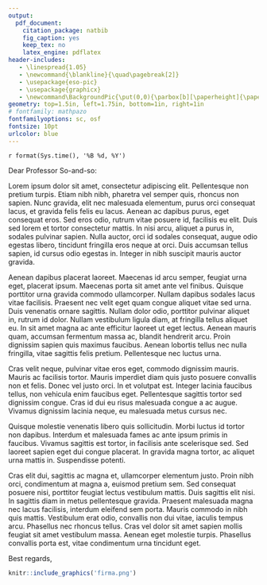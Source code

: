 ```yaml
---
output:
  pdf_document:
    citation_package: natbib
    fig_caption: yes
    keep_tex: no
    latex_engine: pdflatex
header-includes:
   - \linespread{1.05}
   - \newcommand{\blankline}{\quad\pagebreak[2]}
   - \usepackage{eso-pic}
   - \usepackage{graphicx}
   - \newcommand\BackgroundPic{\put(0,0){\parbox[b][\paperheight]{\paperwidth}{\vfill\centering \includegraphics[width=\paperwidth,height=\paperheight, keepaspectratio]{fondo.pdf} \vfill }}}
geometry: top=1.5in, left=1.75in, bottom=1in, right=1in
# fontfamily: mathpazo
fontfamilyoptions: sc, osf
fontsize: 10pt
urlcolor: blue
---
```


\AddToShipoutPicture*{\BackgroundPic}
\pagenumbering{gobble}

`r format(Sys.time(), '%B %d, %Y')`

\blankline

Dear Professor So-and-so:

\blankline

Lorem ipsum dolor sit amet, consectetur adipiscing elit. Pellentesque non pretium turpis. Etiam nibh nibh, pharetra vel semper quis, rhoncus non sapien. Nunc gravida, elit nec malesuada elementum, purus orci consequat lacus, et gravida felis felis eu lacus. Aenean ac dapibus purus, eget consequat eros. Sed eros odio, rutrum vitae posuere id, facilisis eu elit. Duis sed lorem et tortor consectetur mattis. In nisi arcu, aliquet a purus in, sodales pulvinar sapien. Nulla auctor, orci id sodales consequat, augue odio egestas libero, tincidunt fringilla eros neque at orci. Duis accumsan tellus sapien, id cursus odio egestas in. Integer in nibh suscipit mauris auctor gravida.

Aenean dapibus placerat laoreet. Maecenas id arcu semper, feugiat urna eget, placerat ipsum. Maecenas porta sit amet ante vel finibus. Quisque porttitor urna gravida commodo ullamcorper. Nullam dapibus sodales lacus vitae facilisis. Praesent nec velit eget quam congue aliquet vitae sed urna. Duis venenatis ornare sagittis. Nullam dolor odio, porttitor pulvinar aliquet in, rutrum id dolor. Nullam vestibulum ligula diam, at fringilla tellus aliquet eu. In sit amet magna ac ante efficitur laoreet ut eget lectus. Aenean mauris quam, accumsan fermentum massa ac, blandit hendrerit arcu. Proin dignissim sapien quis maximus faucibus. Aenean lobortis tellus nec nulla fringilla, vitae sagittis felis pretium. Pellentesque nec luctus urna.

Cras velit neque, pulvinar vitae eros eget, commodo dignissim mauris. Mauris ac facilisis tortor. Mauris imperdiet diam quis justo posuere convallis non et felis. Donec vel justo orci. In et volutpat est. Integer lacinia faucibus tellus, non vehicula enim faucibus eget. Pellentesque sagittis tortor sed dignissim congue. Cras id dui eu risus malesuada congue a ac augue. Vivamus dignissim lacinia neque, eu malesuada metus cursus nec.

Quisque molestie venenatis libero quis sollicitudin. Morbi luctus id tortor non dapibus. Interdum et malesuada fames ac ante ipsum primis in faucibus. Vivamus sagittis est tortor, in facilisis ante scelerisque sed. Sed laoreet sapien eget dui congue placerat. In gravida magna tortor, ac aliquet urna mattis in. Suspendisse potenti.

Cras elit dui, sagittis ac magna et, ullamcorper elementum justo. Proin nibh orci, condimentum at magna a, euismod pretium sem. Sed consequat posuere nisi, porttitor feugiat lectus vestibulum mattis. Duis sagittis elit nisi. In sagittis diam in metus pellentesque gravida. Praesent malesuada magna nec lacus facilisis, interdum eleifend sem porta. Mauris commodo in nibh quis mattis. Vestibulum erat odio, convallis non dui vitae, iaculis tempus arcu. Phasellus nec rhoncus tellus. Cras vel dolor sit amet sapien mollis feugiat sit amet vestibulum massa. Aenean eget molestie turpis. Phasellus convallis porta est, vitae condimentum urna tincidunt eget. 

Best regards,

```r
knitr::include_graphics('firma.png')
```



<!-- Steven V. Miller   -->
<!-- Associate Professor   -->
<!-- Department of Political Science   -->
<!-- E-mail: svmille@clemson.edu   -->
<!-- URL: http://svmiller.com -->